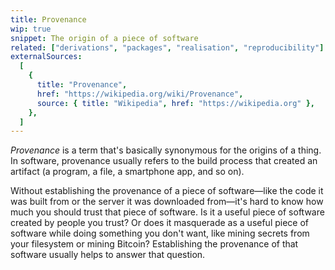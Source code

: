 ```yaml
---
title: Provenance
wip: true
snippet: The origin of a piece of software
related: ["derivations", "packages", "realisation", "reproducibility"]
externalSources:
  [
    {
      title: "Provenance",
      href: "https://wikipedia.org/wiki/Provenance",
      source: { title: "Wikipedia", href: "https://wikipedia.org" },
    },
  ]
---
```


_Provenance_ is a term that's basically synonymous for the origins of a thing.
In software, provenance usually refers to the build process that created an artifact (a program, a file, a smartphone app, and so on).

Without establishing the provenance of a piece of software&mdash;like the code it was built from or the server it was downloaded from&mdash;it's hard to know how much you should trust that piece of software.
Is it a useful piece of software created by people you trust?
Or does it masquerade as a useful piece of software while doing something you don't want, like mining secrets from your filesystem or mining Bitcoin?
Establishing the provenance of that software usually helps to answer that question.
